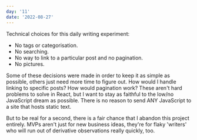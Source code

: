 ```yaml
---
day: '11'
date: '2022-08-27'
---
```


Technical choices for this daily writing experiment:

- No tags or categorisation.
- No searching.
- No way to link to a particular post and no pagination.
- No pictures.

Some of these decisions were made in order to keep it as simple as possible, others just need more time to figure out. How would I handle linking to specific posts? How would pagination work? These aren't hard problems to solve in React, but I want to stay as faithful to the low/no JavaScript dream as possible. There is no reason to send ANY JavaScript to a site that hosts static text.

But to be real for a second, there is a fair chance that I abandon this project entirely. MVPs aren't just for new business ideas, they're for flaky 'writers' who will run out of derivative observations really quickly, too.
